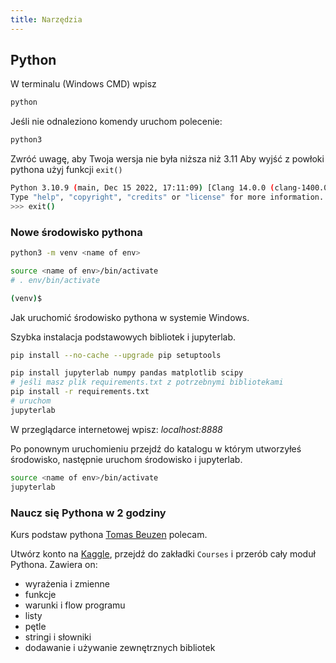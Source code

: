 ```yaml
---
title: Narzędzia
---
```


## Python

W terminalu (Windows CMD) wpisz
```bash
python
```
Jeśli nie odnaleziono komendy uruchom polecenie:
```bash
python3
```

Zwróć uwagę, aby Twoja wersja nie była niższa niż 3.11
Aby wyjść z powłoki pythona użyj funkcji `exit()`
```bash
Python 3.10.9 (main, Dec 15 2022, 17:11:09) [Clang 14.0.0 (clang-1400.0.29.202)] on darwin
Type "help", "copyright", "credits" or "license" for more information.
>>> exit()
```
### Nowe środowisko pythona

```bash
python3 -m venv <name of env>

source <name of env>/bin/activate
# . env/bin/activate

(venv)$ 
```
Jak uruchomić środowisko pythona w systemie Windows. 

Szybka instalacja podstawowych bibliotek i jupyterlab.
```bash
pip install --no-cache --upgrade pip setuptools

pip install jupyterlab numpy pandas matplotlib scipy
# jeśli masz plik requirements.txt z potrzebnymi bibliotekami
pip install -r requirements.txt
# uruchom 
jupyterlab
```
W przeglądarce internetowej wpisz: _localhost:8888_

Po ponownym uruchomieniu przejdź do katalogu w którym utworzyłeś środowisko, 
następnie uruchom środowisko i jupyterlab.

```bash
source <name of env>/bin/activate
jupyterlab
```
### Naucz się Pythona w 2 godziny

Kurs podstaw pythona [Tomas Beuzen](https://www.tomasbeuzen.com/python-programming-for-data-science/README.html) polecam.

Utwórz konto na [Kaggle](https://kaggle.com), przejdź do zakładki `Courses` i przerób cały moduł Pythona. Zawiera on: 

- wyrażenia i zmienne
- funkcje
- warunki i flow programu
- listy
- pętle
- stringi i słowniki
- dodawanie i używanie zewnętrznych bibliotek